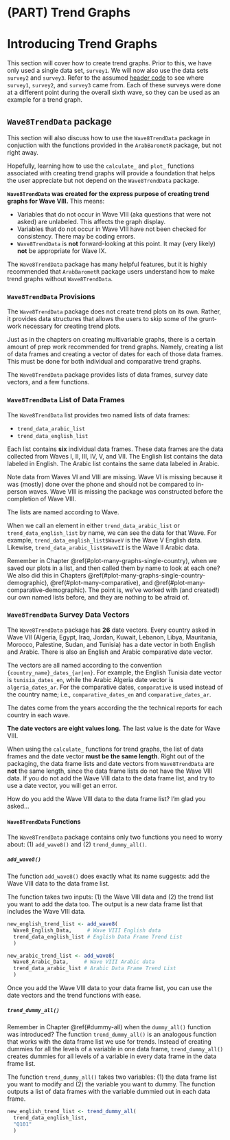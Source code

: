 # (PART) Trend Graphs {-}
# Introducing Trend Graphs {-}

This section will cover how to create trend graphs. Prior to this, we have only used a single data set, `survey1`. We will now also use the data sets `survey2` and `survey3`. Refer to the assumed [header code](#headercode) to see where `survey1`, `survey2`, and `survey3` came from. Each of these surveys were done at a different point during the overall sixth wave, so they can be used as an example for a trend graph.

## `Wave8TrendData` package {-}

This section will also discuss how to use the `Wave8TrendData` package in conjuction with the functions provided in the `ArabBarometR` package, but not right away.

Hopefully, learning how to use the `calculate_` and `plot_` functions associated with creating trend graphs will provide a foundation that helps the user appreciate but not depend on the `Wave8TrendData` package.

**`Wave8TrendData` was created for the express purpose of creating trend graphs for Wave VIII.** This means:

  - Variables that do not occur in Wave VIII (aka questions that were not asked) are unlabeled. This affects the graph display.
  - Variables that do not occur in Wave VIII have not been checked for consistency. There may be coding errors.
  - `Wave8TrendData` is **not** forward-looking at this point. It may (very likely) **not** be appropriate for Wave IX.
  
The `Wave8TrendData` package has many helpful features, but it is highly recommended that `ArabBarometR` package users understand how to make trend graphs without `Wave8TrendData`.

### `Wave8TrendData` Provisions {-}

The `Wave8TrendData` package does not create trend plots on its own. Rather, it provides data structures that allows the users to skip some of the grunt-work necessary for creating trend plots. 

Just as in the chapters on creating multivariable graphs, there is a certain amount of prep work recommended for trend graphs. Namely, creating a list of data frames and creating a vector of dates for each of those data frames. This must be done for both individual and comparative trend graphs.

The `Wave8TrendData` package provides lists of data frames, survey date vectors, and a few functions.

### `Wave8TrendData` List of Data Frames {-}

The `Wave8TrendData` list provides two named lists of data frames:

  - `trend_data_arabic_list`
  - `trend_data_english_list`

Each list contains **six** individual data frames. These data frames are the data collected from Waves I, II, III, IV, V, and VII. The English list contains the data labeled in English. The Arabic list contains the same data labeled in Arabic.

Note data from Waves VI and VIII are missing. Wave VI is missing because it was (mostly) done over the phone and should not be compared to in-person waves. Wave VIII is missing the package was constructed before the completion of Wave VIII.

The lists are named according to Wave. 

When we call an element in either `trend_data_arabic_list` or `trend_data_english_list` by name, we can see the data for that Wave. For example, `trend_data_english_list$WaveV` is the Wave V English data. Likewise, `trend_data_arabic_list$WaveII` is the Wave II Arabic data.

Remember in Chapter \@ref(#plot-many-graphs-single-country), when we saved our plots in a list, and then called them by name to look at each one? We also did this in Chapters \@ref(#plot-many-graphs-single-country-demographic), \@ref(#plot-many-comparative), and \@ref(#plot-many-comparative-demographic). The point is, we've worked with (and created!) our own named lists before, and they are nothing to be afraid of.

### `Wave8TrendData` Survey Data Vectors {-}

The `Wave8TrendData` package has **26** date vectors. Every country asked in Wave VII (Algeria, Egypt, Iraq, Jordan, Kuwait, Lebanon, Libya, Mauritania, Morocco, Palestine, Sudan, and Tunisia) has a date vector in both English and Arabic. There is also an English and Arabic comparative date vector.

The vectors are all named according to the convention `{country_name}_dates_{ar|en}`. For example, the English Tunisia date vector is `tunisia_dates_en`, while the Arabic Algeria date vector is `algeria_dates_ar`. For the comparative dates, `comparative` is used instead of the country name; i.e., `comparative_dates_en` and `comparative_dates_ar`.

The dates come from the years according the the technical reports for each country in each wave.

**The date vectors are eight values long.** The last value is the date for Wave VIII.

When using the `calculate_` functions for trend graphs, the list of data frames and the date vector **must be the same length**. Right out of the packaging, the data frame lists and date vectors from `Wave8TrendData` are **not** the same length, since the data frame lists do not have the Wave VIII data. If you do not add the Wave VIII data to the data frame list, and try to use a date vector, you will get an error.

How do you add the Wave VIII data to the data frame list? I'm glad you asked...

#### `Wave8TrendData` Functions {-}

The `Wave8TrendData` package contains only two functions you need to worry about: (1) `add_wave8()` and (2) `trend_dummy_all()`.

##### `add_wave8()` {-}

The function `add_wave8()` does exactly what its name suggests: add the Wave VIII data to the data frame list.

The function takes two inputs: (1) the Wave VIII data and (2) the trend list you want to add the data too. The output is a new data frame list that includes the Wave VIII data.

```r

new_english_trend_list <- add_wave8(
  Wave8_English_Data,     # Wave VIII English data
  trend_data_english_list # English Data Frame Trend List
  )

new_arabic_trend_list <- add_wave8(
  Wave8_Arabic_Data,     # Wave VIII Arabic data
  trend_data_arabic_list # Arabic Data Frame Trend List
  )

```

Once you add the Wave VIII data to your data frame list, you can use the date vectors and the trend functions with ease.

##### `trend_dummy_all()` {-}

Remember in Chapter \@ref(#dummy-all) when the `dummy_all()` function was introduced? The function `trend_dummy_all()` is an analogous function that works with the data frame list we use for trends. Instead of creating dummies for all the levels of a variable in one data frame, `trend_dummy_all()` creates dummies for all levels of a variable in every data frame in the data frame list.

The function `trend_dummy_all()` takes two variables: (1) the data frame list you want to modify and (2) the variable you want to dummy. The function outputs a list of data frames with the variable dummied out in each data frame.

```r

new_english_trend_list <- trend_dummy_all(
  trend_data_english_list,
  "Q101"
  )

```
